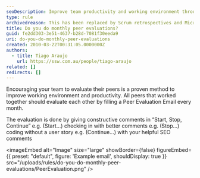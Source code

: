 ```yaml
---
seoDescription: Improve team productivity and working environment through regular peer evaluations, fostering constructive feedback and growth.
type: rule
archivedreason: This has been replaced by Scrum retrospectives and Microsoft Forms surveys
title: Do you do monthly peer evaluations?
guid: fe2dd303-3e51-4637-b28d-7081f30eeda9
uri: do-you-do-monthly-peer-evaluations
created: 2010-03-22T00:31:05.0000000Z
authors:
  - title: Tiago Araujo
    url: https://ssw.com.au/people/tiago-araujo
related: []
redirects: []
---
```


Encouraging your team to evaluate their peers is a proven method to improve working environment and productivity.
All peers that worked together should evaluate each other by filling a Peer Evaluation Email every month.

The evaluation is done by giving constructive comments in “Start, Stop, Continue”
e.g. (Start...) checking in with better comments
 e.g. (Stop...) coding without a user story
 e.g. (Continue...) with your helpful SEO comments


<imageEmbed
  alt="Image"
  size="large"
  showBorder={false}
  figureEmbed={{
    preset: "default",
    figure: 'Example email',
    shouldDisplay: true
  }}
  src="/uploads/rules/do-you-do-monthly-peer-evaluations/PeerEvaluation.png"
/>